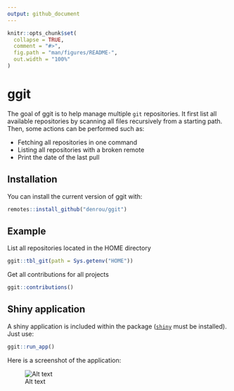 ```yaml
---
output: github_document
---
```


<!-- README.md is generated from README.Rmd. Please edit that file -->

```r
knitr::opts_chunk$set(
  collapse = TRUE,
  comment = "#>",
  fig.path = "man/figures/README-",
  out.width = "100%"
)
```
# ggit

The goal of ggit is to help manage multiple `git` repositories.
It first list all available repositories by scanning all files recursively from a starting path.
Then, some actions can be performed such as:

+ Fetching all repositories in one command
+ Listing all repositories with a broken remote
+ Print the date of the last pull

## Installation

You can install the current version of ggit with:

``` r
remotes::install_github("denrou/ggit")
```

## Example

List all repositories located in the HOME directory

```r
ggit::tbl_git(path = Sys.getenv("HOME"))
```

Get all contributions for all projects

```r
ggit::contributions()
```


## Shiny application

A shiny application is included within the package ([`shiny`](https://github.com/rstudio/shiny) must be installed).
Just use:

```r
ggit::run_app()
```

Here is a screenshot of the application:

![Alt text](inst/images/Screenshot_2018-12-28 Glance Git Repositories.png?raw=true "Screenshot ggit shiny application")
